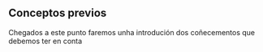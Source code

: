 
## Conceptos previos {-}

Chegados a este punto faremos unha introdución dos coñecementos que debemos ter en conta


